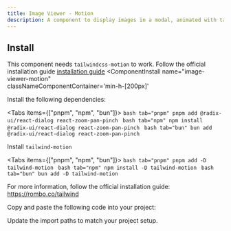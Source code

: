 ```yaml
---
title: Image Viewer - Motion
description: A component to display images in a modal, animated with tailwindcss-motion
---
```



<ComponentPreview 
  name="image-viewer-motion-ex-01"     
  classNameComponentContainer='min-h-[200px]' 
/>

<References>
  <Reference label="@radix-ui/react-dialog" link="https://www.radix-ui.com/primitives/docs/components/dialog"/>
  <Reference label="react-zoom-pan-pinch" link="https://github.com/BetterTyped/react-zoom-pan-pinch"/>
  <Reference label="tailwindcss-motion" link="https://rombo.co/tailwind" />
</References>

## Install

<Callout>This component needs `tailwindcss-motion` to work. Follow the official installation guide [installation guide](https://rombo.co/tailwind)</Callout>
<ComponentInstall
  name="image-viewer-motion"     
  classNameComponentContainer='min-h-[200px]' 
>
<CLIInstall  name="image-viewer-motion"   />


<ManualInstall>

<Steps>

<Step>

Install the following dependencies:

<Tabs items={["pnpm", "npm", "bun"]}>
    ```bash tab="pnpm"
    pnpm add @radix-ui/react-dialog react-zoom-pan-pinch
    ```
    ```bash tab="npm"
    npm install @radix-ui/react-dialog react-zoom-pan-pinch
    ```
    ```bash tab="bun"
    bun add @radix-ui/react-dialog react-zoom-pan-pinch
    ```
</Tabs>
</Step>

<Step>

Install `tailwind-motion`

<Tabs items={["pnpm", "npm", "bun"]}>
    ```bash tab="pnpm"
    pnpm add -D tailwind-motion
    ```
    ```bash tab="npm"
    npm install -D tailwind-motion
    ```
    ```bash tab="bun"
    bun add -D tailwind-motion
    ```
</Tabs>

For more information, follow the official installation guide: https://rombo.co/tailwind
</Step>


<Step>


Copy and paste the following code into your project:


</Step>

<ComponentSource name="image-viewer-motion"/>

<Step>

Update the import paths to match your project setup.

</Step>

</Steps>


</ManualInstall>


</ComponentInstall>





